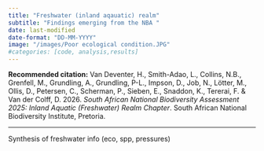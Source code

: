 ```yaml
---
title: "Freshwater (inland aqauatic) realm"
subtitle: "Findings emerging from the NBA "
date: last-modified
date-format: "DD-MM-YYYY"
image: "/images/Poor ecological condition.JPG"  
#categories: [code, analysis,results]
---
```


**Recommended citation:** Van Deventer, H., Smith-Adao, L., Collins, N.B., Grenfell, M., Grundling, A., Grundling, P-L., Impson, D., Job, N., Lötter, M., Ollis, D., Petersen, C., Scherman, P., Sieben, E., Snaddon, K., Tererai, F. & Van der Colff, D. 2026. *South African National Biodiversity Assessment 2025: Inland Aquatic (Freshwater) Realm Chapter*. South African National Biodiversity Institute, Pretoria.

------------------------------------------------------------------------

Synthesis of freshwater info (eco, spp, pressures)
